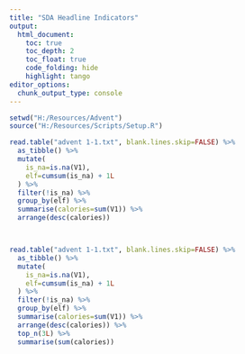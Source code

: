 ```yaml
---
title: "SDA Headline Indicators"
output:
  html_document:
    toc: true
    toc_depth: 2
    toc_float: true
    code_folding: hide
    highlight: tango
editor_options: 
  chunk_output_type: console
---
```


```r

setwd("H:/Resources/Advent")
source("H:/Resources/Scripts/Setup.R")

```

```r

read.table("advent 1-1.txt", blank.lines.skip=FALSE) %>%
  as_tibble() %>%
  mutate(
    is_na=is.na(V1),
    elf=cumsum(is_na) + 1L
  ) %>%
  filter(!is_na) %>%
  group_by(elf) %>%
  summarise(calories=sum(V1)) %>%
  arrange(desc(calories))



read.table("advent 1-1.txt", blank.lines.skip=FALSE) %>%
  as_tibble() %>%
  mutate(
    is_na=is.na(V1),
    elf=cumsum(is_na) + 1L
  ) %>%
  filter(!is_na) %>%
  group_by(elf) %>%
  summarise(calories=sum(V1)) %>%
  arrange(desc(calories)) %>%
  top_n(3L) %>%
  summarise(sum(calories))

```


